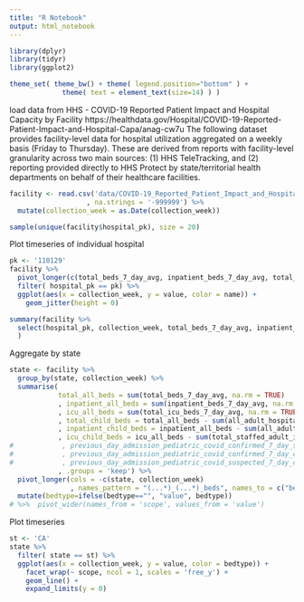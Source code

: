 ```yaml
---
title: "R Notebook"
output: html_notebook
---
```


```r
library(dplyr)
library(tidyr)
library(ggplot2)

theme_set( theme_bw() + theme( legend.position="bottom" ) +
             theme( text = element_text(size=14) ) )
```

load data from HHS - COVID-19 Reported Patient Impact and Hospital Capacity by Facility
https://healthdata.gov/Hospital/COVID-19-Reported-Patient-Impact-and-Hospital-Capa/anag-cw7u
The following dataset provides facility-level data for hospital utilization aggregated on a weekly basis (Friday to Thursday). These are derived from reports with facility-level granularity across two main sources: (1) HHS TeleTracking, and (2) reporting provided directly to HHS Protect by state/territorial health departments on behalf of their healthcare facilities.

```r
facility <- read.csv('data/COVID-19_Reported_Patient_Impact_and_Hospital_Capacity_by_Facility.csv'
                   , na.strings = '-999999') %>%
  mutate(collection_week = as.Date(collection_week))
```

```r
sample(unique(facility$hospital_pk), size = 20)
```

Plot timeseries of individual hospital
```r
pk <- '110129'
facility %>%
  pivot_longer(c(total_beds_7_day_avg, inpatient_beds_7_day_avg, total_icu_beds_7_day_avg)) %>%
  filter( hospital_pk == pk) %>%
  ggplot(aes(x = collection_week, y = value, color = name)) +
    geom_jitter(height = 0)
```
```r
summary(facility %>%
  select(hospital_pk, collection_week, total_beds_7_day_avg, inpatient_beds_7_day_avg, total_icu_beds_7_day_avg)
  )
```

Aggregate by state
```r
state <- facility %>%
  group_by(state, collection_week) %>%
  summarise(
            total_all_beds = sum(total_beds_7_day_avg, na.rm = TRUE)
            , inpatient_all_beds = sum(inpatient_beds_7_day_avg, na.rm = TRUE)
            , icu_all_beds = sum(total_icu_beds_7_day_avg, na.rm = TRUE)
            , total_child_beds = total_all_beds - sum(all_adult_hospital_beds_7_day_avg, na.rm = TRUE)
            , inpatient_child_beds = inpatient_all_beds - sum(all_adult_hospital_inpatient_beds_7_day_avg, na.rm = TRUE)
            , icu_child_beds = icu_all_beds - sum(total_staffed_adult_icu_beds_7_day_avg, na.rm = TRUE)
#            , previous_day_admission_pediatric_covid_confirmed_7_day_sum = 
#            , previous_day_admission_pediatric_covid_confirmed_7_day_coverage = 
#            , previous_day_admission_pediatric_covid_suspected_7_day_coverage
            , .groups = 'keep') %>%
  pivot_longer(cols = -c(state, collection_week)
               , names_pattern = "(...*)_(...*)_beds", names_to = c("bedtype", "scope")) %>%
  mutate(bedtype=ifelse(bedtype=="", "value", bedtype)) 
# %>%  pivot_wider(names_from = 'scope', values_from = 'value')
```

Plot timeseries
```r
st <- 'CA'
state %>%
  filter( state == st) %>%
  ggplot(aes(x = collection_week, y = value, color = bedtype)) +
    facet_wrap(~ scope, ncol = 1, scales = 'free_y') +
    geom_line() +
    expand_limits(y = 0)
```

